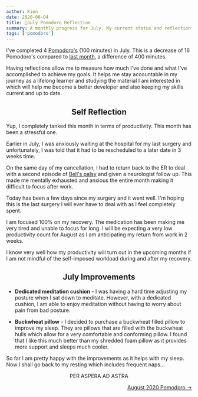 ```yaml
---
author: Kien
date: 2020-08-04
title: 🍅July Pomodoro Reflection
summary: A monthly progress for July. My current status and reflection on my productivity, goals and achievements.
tags: ['pomodoro']
---
```



<PomodoroChartJuly />

I've completed 4 [Pomodoro's](/022-pomodoro-technique/) (100 minutes) in July. This is a decrease of 16 Pomodoro's compared to [last month](/094-june-2020-pomodoro), a difference of 400 minutes.

Having reflections allow me to measure how much I've done and what I've accomplished to achieve my goals. It helps me stay accountable in my journey as a lifelong learner and studying the material I am interested in which will help me become a better developer and also keeping my skills current and up to date.

<PomodoroDonutJuly />

## <center>Self Reflection</center>

Yup, I completely tanked this month in terms of productivity. This month has been a stressful one.

Earlier in July, I was anxiously waiting at the hospital for my last surgery and unfortunately, I was told that it had to be rescheduled to a later date in 3 weeks time.

On the same day of my cancellation, I had to return back to the ER to deal with a second episode of [Bell's palsy](/bells-palsy) and given a neurologist follow up. This made me mentally exhausted and anxious the entire month making it difficult to focus after work.

Today has been a few days since my surgery and it went well. I'm hoping this is the last surgery I will ever have to deal with as I feel completely spent.

I am focused 100% on my recovery. The medication has been making me very tired and unable to focus for long. I will be expecting a very low productivity count for August as I am anticipating my return from work in 2 weeks.

I know very well how my productivity will turn out in the upcoming months if I am not mindful of the self-imposed workload during and after my recovery.

## <center>July Improvements</center>

- <strong>Dedicated meditation cushion</strong> - I was having a hard time adjusting my posture when
  I sat down to meditate. However, with a dedicated cushion, I am able to enjoy meditation without having
  to worry about pain from bad posture.

- <strong>Buckwheat pillow</strong> - I decided to purchase a buckwheat filled pillow to improve my sleep.
  They are pillows that are filled with the buckwheat hulls which allow for a very comfortable and conforming
  pillow. I found that I like this much better than my shredded foam pillow as it provides more support
  and sleeps much cooler.

So far I am pretty happy with the improvements as it helps with my sleep. Now I shall go back to my resting which includes frequent naps...

<center>
  <p>PER ASPERA AD ASTRA</p>
</center>

<div align="right">
  <a href="/blog/august-2020-pomodoro/">August 2020 Pomodoro &rarr;</a>
</div>
